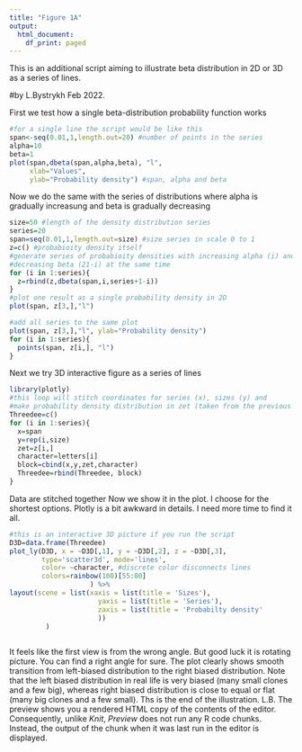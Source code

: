 ```yaml
---
title: "Figure 1A"
output:
  html_document:
    df_print: paged
---
```


This is an additional script aiming to illustrate beta distribution in 2D or 3D as a
series of lines.

#by L.Bystrykh Feb 2022.

First we test how a single beta-distribution probability function works
```r
#for a single line the script would be like this
span<-seq(0.01,1,length.out=20) #number of points in the series
alpha=10
beta=1
plot(span,dbeta(span,alpha,beta), "l", 
     xlab="Values",
     ylab="Probability density") #span, alpha and beta

```

Now we do the same with the series of distributions where alpha is gradually increasung and beta is gradually decreasing
```r

size=50 #length of the density distribution series
series=20
span=seq(0.01,1,length.out=size) #size series in scale 0 to 1
z=c() #probabioity density itself
#generate series of probabioity densities with increasing alpha (i) and
#decreasing beta (21-i) at the same time
for (i in 1:series){
  z=rbind(z,dbeta(span,i,series+1-i))
}
#plot one result as a single probability density in 2D
plot(span, z[3,],"l")
```


```r
#add all series to the same plot 
plot(span, z[3,],"l", ylab="Probability density")
for (i in 1:series){
  points(span, z[i,], "l")
}
```

Next we try 3D interactive figure as a series of lines

```r
library(plotly)
#this loop will stitch coordinates for series (x), sizes (y) and 
#make probability density distribution in zet (taken from the previous calculation)
Threedee=c()
for (i in 1:series){
  x=span
  y=rep(i,size)
  zet=z[i,]
  character=letters[i]
  block=cbind(x,y,zet,character)
  Threedee=rbind(Threedee, block)
}
```
Data are stitched together
Now we show it in the plot. I choose for the shortest options.
Plotly is a bit awkward in details. I need more time to find it all.
```r
#this is an interactive 3D picture if you run the script
D3D=data.frame(Threedee)
plot_ly(D3D, x = ~D3D[,1], y = ~D3D[,2], z = ~D3D[,3],
        type='scatter3d', mode='lines', 
        color= ~character, #discrete color disconnects lines
        colors=rainbow(100)[55:80]
                    ) %>% 
layout(scene = list(xaxis = list(title = 'Sizes'),
                      yaxis = list(title = 'Series'),
                      zaxis = list(title = 'Probabilty density'
                      ))
         )
         
```

It feels like the first view is from the wrong angle. But good luck it is rotating picture. You can find a right angle for sure.
The plot clearly shows smooth transition from left-biased distribution to the right biased distribution. Note that the left biased distribution in real life is very biased (many small clones and a few big), whereas right biased distribution is close to equal or flat (many big clones and a few small).
Ths is the end of the illustration.
L.B.
The preview shows you a rendered HTML copy of the contents of the editor. Consequently, unlike *Knit*, *Preview* does not run any R code chunks. Instead, the output of the chunk when it was last run in the editor is displayed.

